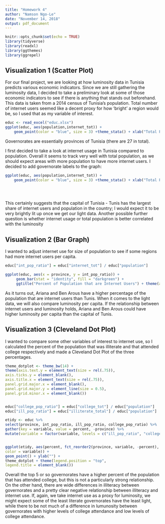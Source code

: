 ---
title: "Homework 4"
author: "Namson Ngo-Le"
date: "November 14, 2018"
output: pdf_document
---

```{r setup, include=FALSE}
knitr::opts_chunk$set(echo = TRUE)
library(tidyverse)
library(readxl)
library(ggthemes)
library(ggrepel)
```

## Visualization 1 (Scatter Plot)

For our final project, we are looking at how luminosity data in Tunisia predicts various economic indicators. Since we are still gathering the luminosity data, I decided to take a preliminary look at some of those economic indicators to see if there is anything that stands out beforehand. This data is taken from a 2014 census of Tunisia's population. Total number of internet users seemed like a decent proxy for how 'bright' a region would be, so I used that as my variable of interest.

```{r 1}
educ <- read_excel("educ.xlsx")
ggplot(educ, aes(population,internet_tot)) + 
    geom_point(color = "blue", size = 3) +theme_stata() + xlab("Total Population") + ylab("Internet Users") + ggtitle("Population vs. Internet Use in Tunisia by Governorate") + geom_smooth(method = "lm", se = TRUE)
```

Governorates are essentially provinces of Tunisia (there are 27 in total).

I first decided to take a look at internet usage in Tunisia compared to population. Overall it seems to track very well with total population, as we should expect areas with more population to have more internet users. I decided to add governorate labels to the graph:

```{r 2}
ggplot(educ, aes(population,internet_tot)) + 
    geom_point(color = "blue", size = 3) +theme_stata() + xlab("Total Population") + ylab("Internet Users") + ggtitle("Population vs. Internet Use in Tunisia by Governorate") + geom_smooth(method = "lm", se = TRUE)  + geom_label_repel(aes(label = province),
                                                                                                                                                                                                                                                box.padding   = 0.35, 
                                                                                                                                                                                                                                                point.padding = 0.5,
                                                                                                                                                                                                                                                segment.color = 'grey50')
```

This certainly suggests that the capital of Tunisia - Tunis has the largest share of internet users and population in the country; I would expect it to be very brightly lit up once we get our light data. Another possible further question is whether internet usage or total population is better correlated with the luminosity 

## Visualization 2 (Bar Graph)

I wanted to adjust internet use for size of population to see if some regions had more internet users per capita.

```{r 3, echo=FALSE}
educ["int_pop_ratio"] = educ["internet_tot"] / educ["population"]

ggplot(educ, aes(x = province, y = int_pop_ratio)) +
     geom_bar(stat = "identity", fill = "darkgreen") +
     ggtitle("Percent of Population that are Internet Users") + theme(axis.text.x = element_text(angle = 45, vjust = 1, hjust=1)) + xlab("Province") + ylab("Percent Internet Users")
```

As it turns out, Ariana and Ben Arous have a higher percentage of the population that are internet users than Tunis. When it comes to the light data, we will also compare luminosity per capita. If the relationship between internet users and luminosity holds, Ariana and Ben Arous could have higher luminosity per capita than the capital of Tunis.

## Visualization 3 (Cleveland Dot Plot)

I wanted to compare some other variables of interest to internet use, so I calculated the percent of the population that was illiterate and that attended college respectively and made a Cleveland Dot Plot of the three percentages.
```{r 4, echo=FALSE}
theme_dotplot <- theme_bw(14) +
theme(axis.text.y = element_text(size = rel(.75)),
axis.ticks.y = element_blank(),
axis.title.x = element_text(size = rel(.75)),
panel.grid.major.x = element_blank(),
panel.grid.major.y = element_line(size = 0.5),
panel.grid.minor.x = element_blank())


educ["college_pop_ratio"] = educ["college_tot"] / educ["population"]
educ["ill_pop_ratio"] = educ["illiterate_total"] / educ["population"]

etidy <- educ %>%
select(province, int_pop_ratio, ill_pop_ratio, college_pop_ratio) %>%
gather(key = variable, value = percent, -province) %>%
mutate(variable = factor(variable, levels = c("ill_pop_ratio", "college_pop_ratio", "int_pop_ratio")))


ggplot(etidy, aes(percent, fct_reorder2(province, variable, -percent),
color = variable)) +
geom_point() + ylab("") +
theme_dotplot + theme(legend.position = "top",
legend.title = element_blank())

```

Overall the top 5 or so governorates have a higher percent of the population that has attended college, but this is not a particularly strong relationship. On the other hand, there are wide differences in illiteracy between governorates and a pretty clear negative relationship between illiteracy and internet use. If, again, we take internet use as a proxy for luminosity, we might expect some of the least literate governorates have the least light, while there to be not much of a difference in lumunosity between governorates with higher levels of college attendance and low levels of college attendance.
